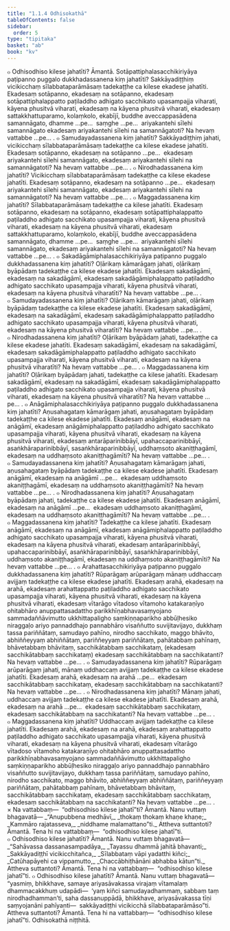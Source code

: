 ```yaml
---
title: "1.1.4 Odhisokathā"
tableOfContents: false
sidebar:
  order: 5
type: "tipitaka"
basket: "ab"
book: "kv"
---
```



<DynamicBreadcrumb />

<Division number="274" book="kv">

<Paragraph number="570" book="kv">
๐ Odhisodhiso kilese jahatīti? Āmantā. Sotāpattiphalasacchikiriyāya paṭipanno puggalo dukkhadassanena kiṃ jahatīti? Sakkāyadiṭṭhiṃ vicikicchaṃ sīlabbataparāmāsaṃ tadekaṭṭhe ca kilese ekadese jahatīti. Ekadesaṃ sotāpanno, ekadesaṃ na sotāpanno, ekadesaṃ sotāpattiphalappatto paṭiladdho adhigato sacchikato upasampajja viharati, kāyena phusitvā viharati, ekadesaṃ na kāyena phusitvā viharati, ekadesaṃ sattakkhattuparamo, kolaṃkolo, ekabījī, buddhe aveccappasādena samannāgato, dhamme …pe…  saṃghe …pe…  ariyakantehi sīlehi samannāgato ekadesaṃ ariyakantehi sīlehi na samannāgatoti? Na hevaṃ vattabbe …pe… .
</Paragraph>

<Paragraph number="571" book="kv">
๐ Samudayadassanena kiṃ jahatīti? Sakkāyadiṭṭhiṃ jahati, vicikicchaṃ sīlabbataparāmāsaṃ tadekaṭṭhe ca kilese ekadese jahatīti. Ekadesaṃ sotāpanno, ekadesaṃ na sotāpanno …pe…  ekadesaṃ ariyakantehi sīlehi samannāgato, ekadesaṃ ariyakantehi sīlehi na samannāgatoti? Na hevaṃ vattabbe …pe… .
</Paragraph>

<Paragraph number="572" book="kv">
๐ Nirodhadassanena kiṃ jahatīti? Vicikicchaṃ sīlabbataparāmāsaṃ tadekaṭṭhe ca kilese ekadese jahatīti. Ekadesaṃ sotāpanno, ekadesaṃ na sotāpanno …pe…  ekadesaṃ ariyakantehi sīlehi samannāgato, ekadesaṃ ariyakantehi sīlehi na samannāgatoti? Na hevaṃ vattabbe …pe… .
</Paragraph>

<Paragraph number="573" book="kv">
๐ Maggadassanena kiṃ jahatīti? Sīlabbataparāmāsaṃ tadekaṭṭhe ca kilese jahatīti. Ekadesaṃ sotāpanno, ekadesaṃ na sotāpanno, ekadesaṃ sotāpattiphalappatto paṭiladdho adhigato sacchikato upasampajja viharati, kāyena phusitvā viharati, ekadesaṃ na kāyena phusitvā viharati, ekadesaṃ sattakkhattuparamo, kolaṃkolo, ekabījī, buddhe aveccappasādena samannāgato, dhamme …pe…  saṃghe …pe…  ariyakantehi sīlehi samannāgato, ekadesaṃ ariyakantehi sīlehi na samannāgatoti? Na hevaṃ vattabbe …pe… .
</Paragraph>

</Division>
<Division number="275" book="kv">

<Paragraph number="574" book="kv">
๐ Sakadāgāmiphalasacchikiriyāya paṭipanno puggalo dukkhadassanena kiṃ jahatīti? Oḷārikaṃ kāmarāgaṃ jahati, oḷārikaṃ byāpādaṃ tadekaṭṭhe ca kilese ekadese jahatīti. Ekadesaṃ sakadāgāmī, ekadesaṃ na sakadāgāmī, ekadesaṃ sakadāgāmiphalappatto paṭiladdho adhigato sacchikato upasampajja viharati, kāyena phusitvā viharati, ekadesaṃ na kāyena phusitvā viharatīti? Na hevaṃ vattabbe …pe… .
</Paragraph>

<Paragraph number="575" book="kv">
๐ Samudayadassanena kiṃ jahatīti? Oḷārikaṃ kāmarāgaṃ jahati, oḷārikaṃ byāpādaṃ tadekaṭṭhe ca kilese ekadese jahatīti. Ekadesaṃ sakadāgāmī, ekadesaṃ na sakadāgāmī, ekadesaṃ sakadāgāmiphalappatto paṭiladdho adhigato sacchikato upasampajja viharati, kāyena phusitvā viharati, ekadesaṃ na kāyena phusitvā viharatīti? Na hevaṃ vattabbe …pe… .
</Paragraph>

<Paragraph number="576" book="kv">
๐ Nirodhadassanena kiṃ jahatīti? Oḷārikaṃ byāpādaṃ jahati, tadekaṭṭhe ca kilese ekadese jahatīti. Ekadesaṃ sakadāgāmī, ekadesaṃ na sakadāgāmī, ekadesaṃ sakadāgāmiphalappatto paṭiladdho adhigato sacchikato upasampajja viharati, kāyena phusitvā viharati, ekadesaṃ na kāyena phusitvā viharatīti? Na hevaṃ vattabbe …pe… .
</Paragraph>

<Paragraph number="577" book="kv">
๐ Maggadassanena kiṃ jahatīti? Oḷārikaṃ byāpādaṃ jahati, tadekaṭṭhe ca kilese jahatīti. Ekadesaṃ sakadāgāmī, ekadesaṃ na sakadāgāmī, ekadesaṃ sakadāgāmiphalappatto paṭiladdho adhigato sacchikato upasampajja viharati, kāyena phusitvā viharati, ekadesaṃ na kāyena phusitvā viharatīti? Na hevaṃ vattabbe …pe… .
</Paragraph>

</Division>
<Division number="276" book="kv">

<Paragraph number="578" book="kv">
๐ Anāgāmiphalasacchikiriyāya paṭipanno puggalo dukkhadassanena kiṃ jahatīti? Aṇusahagataṃ kāmarāgaṃ jahati, aṇusahagataṃ byāpādaṃ tadekaṭṭhe ca kilese ekadese jahatīti. Ekadesaṃ anāgāmī, ekadesaṃ na anāgāmī, ekadesaṃ anāgāmiphalappatto paṭiladdho adhigato sacchikato upasampajja viharati, kāyena phusitvā viharati, ekadesaṃ na kāyena phusitvā viharati, ekadesaṃ antarāparinibbāyī, upahaccaparinibbāyī, asaṅkhāraparinibbāyī, sasaṅkhāraparinibbāyī, uddhaṃsoto akaniṭṭhagāmī, ekadesaṃ na uddhaṃsoto akaniṭṭhagāmīti? Na hevaṃ vattabbe …pe… .
</Paragraph>

<Paragraph number="579" book="kv">
๐ Samudayadassanena kiṃ jahatīti? Aṇusahagataṃ kāmarāgaṃ jahati, aṇusahagataṃ byāpādaṃ tadekaṭṭhe ca kilese ekadese jahatīti. Ekadesaṃ anāgāmī, ekadesaṃ na anāgāmī …pe…  ekadesaṃ uddhaṃsoto akaniṭṭhagāmī, ekadesaṃ na uddhaṃsoto akaniṭṭhagāmīti? Na hevaṃ vattabbe …pe… .
</Paragraph>

<Paragraph number="580" book="kv">
๐ Nirodhadassanena kiṃ jahatīti? Aṇusahagataṃ byāpādaṃ jahati, tadekaṭṭhe ca kilese ekadese jahatīti. Ekadesaṃ anāgāmī, ekadesaṃ na anāgāmī …pe…  ekadesaṃ uddhaṃsoto akaniṭṭhagāmī, ekadesaṃ na uddhaṃsoto akaniṭṭhagāmīti? Na hevaṃ vattabbe …pe… .
</Paragraph>

<Paragraph number="581" book="kv">
๐ Maggadassanena kiṃ jahatīti? Tadekaṭṭhe ca kilese jahatīti. Ekadesaṃ anāgāmī, ekadesaṃ na anāgāmī, ekadesaṃ anāgāmiphalappatto paṭiladdho adhigato sacchikato upasampajja viharati, kāyena phusitvā viharati, ekadesaṃ na kāyena phusitvā viharati, ekadesaṃ antarāparinibbāyī, upahaccaparinibbāyī, asaṅkhāraparinibbāyī, sasaṅkhāraparinibbāyī, uddhaṃsoto akaniṭṭhagāmī, ekadesaṃ na uddhaṃsoto akaniṭṭhagāmīti? Na hevaṃ vattabbe …pe… .
</Paragraph>

</Division>
<Division number="277" book="kv">

<Paragraph number="582" book="kv">
๐ Arahattasacchikiriyāya paṭipanno puggalo dukkhadassanena kiṃ jahatīti? Rūparāgaṃ arūparāgaṃ mānaṃ uddhaccaṃ avijjaṃ tadekaṭṭhe ca kilese ekadese jahatīti. Ekadesaṃ arahā, ekadesaṃ na arahā, ekadesaṃ arahattappatto paṭiladdho adhigato sacchikato upasampajja viharati, kāyena phusitvā viharati, ekadesaṃ na kāyena phusitvā viharati, ekadesaṃ vītarāgo vītadoso vītamoho katakaraṇīyo ohitabhāro anuppattasadattho parikkhīṇabhavasaṃyojano sammadaññāvimutto ukkhittapaligho saṃkiṇṇaparikho abbūḷhesiko niraggaḷo ariyo pannaddhajo pannabhāro visaññutto suvijitavijayo, dukkhaṃ tassa pariññātaṃ, samudayo pahīno, nirodho sacchikato, maggo bhāvito, abhiññeyyaṃ abhiññātaṃ, pariññeyyaṃ pariññātaṃ, pahātabbaṃ pahīnaṃ, bhāvetabbaṃ bhāvitaṃ, sacchikātabbaṃ sacchikataṃ, (ekadesaṃ sacchikātabbaṃ sacchikataṃ) ekadesaṃ sacchikātabbaṃ na sacchikatanti? Na hevaṃ vattabbe …pe… .
</Paragraph>

<Paragraph number="583" book="kv">
๐ Samudayadassanena kiṃ jahatīti? Rūparāgaṃ arūparāgaṃ jahati, mānaṃ uddhaccaṃ avijjaṃ tadekaṭṭhe ca kilese ekadese jahatīti. Ekadesaṃ arahā, ekadesaṃ na arahā …pe…  ekadesaṃ sacchikātabbaṃ sacchikataṃ, ekadesaṃ sacchikātabbaṃ na sacchikatanti? Na hevaṃ vattabbe …pe… .
</Paragraph>

<Paragraph number="584" book="kv">
๐ Nirodhadassanena kiṃ jahatīti? Mānaṃ jahati, uddhaccaṃ avijjaṃ tadekaṭṭhe ca kilese ekadese jahatīti. Ekadesaṃ arahā, ekadesaṃ na arahā …pe…  ekadesaṃ sacchikātabbaṃ sacchikataṃ, ekadesaṃ sacchikātabbaṃ na sacchikatanti? Na hevaṃ vattabbe …pe… .
</Paragraph>

<Paragraph number="585" book="kv">
๐ Maggadassanena kiṃ jahatīti? Uddhaccaṃ avijjaṃ tadekaṭṭhe ca kilese jahatīti. Ekadesaṃ arahā, ekadesaṃ na arahā, ekadesaṃ arahattappatto paṭiladdho adhigato sacchikato upasampajja viharati, kāyena phusitvā viharati, ekadesaṃ na kāyena phusitvā viharati, ekadesaṃ vītarāgo vītadoso vītamoho katakaraṇīyo ohitabhāro anuppattasadattho parikkhīṇabhavasaṃyojano sammadaññāvimutto ukkhittapaligho saṃkiṇṇaparikho abbūḷhesiko niraggaḷo ariyo pannaddhajo pannabhāro visaññutto suvijitavijayo, dukkhaṃ tassa pariññātaṃ, samudayo pahīno, nirodho sacchikato, maggo bhāvito, abhiññeyyaṃ abhiññātaṃ, pariññeyyaṃ pariññātaṃ, pahātabbaṃ pahīnaṃ, bhāvetabbaṃ bhāvitaṃ, sacchikātabbaṃ sacchikataṃ, ekadesaṃ sacchikātabbaṃ sacchikataṃ, ekadesaṃ sacchikātabbaṃ na sacchikatanti? Na hevaṃ vattabbe …pe… .
</Paragraph>

</Division>
<Division number="278" book="kv">

<Paragraph number="586" book="kv">
× Na vattabbaṃ—  “odhisodhiso kilese jahatī”ti? Āmantā. Nanu vuttaṃ bhagavatā—
</Paragraph>

<Paragraph number="587" type="verses" book="kv">
_“Anupubbena medhāvī,_  
_thokaṃ thokaṃ khaṇe khaṇe;_  
_Kammāro rajatasseva,_  
_niddhame malamattano”ti._  

</Paragraph>

<Paragraph number="588" book="kv">
Attheva suttantoti? Āmantā. Tena hi na vattabbaṃ—  “odhisodhiso kilese jahatī”ti.
</Paragraph>

<Paragraph number="589" book="kv">
๐ Odhisodhiso kilese jahatīti? Āmantā. Nanu vuttaṃ bhagavatā—
</Paragraph>

<Paragraph number="590" type="verses" book="kv">
_“Sahāvassa dassanasampadāya,_  
_Tayassu dhammā jahitā bhavanti;_  
_Sakkāyadiṭṭhī vicikicchitañca,_  
_Sīlabbataṃ vāpi yadatthi kiñci;_  
_Catūhapāyehi ca vippamutto,_  
_Chaccābhiṭhānāni abhabba kātun”ti._  

</Paragraph>

<Paragraph number="591" book="kv">
Attheva suttantoti? Āmantā. Tena hi na vattabbaṃ—  “odhisodhiso kilese jahatī”ti.
</Paragraph>

<Paragraph number="592" book="kv">
๐ Odhisodhiso kilese jahatīti? Āmantā. Nanu vuttaṃ bhagavatā—  “yasmiṃ, bhikkhave, samaye ariyasāvakassa virajaṃ vītamalaṃ dhammacakkhuṃ udapādi—  ‘yaṃ kiñci samudayadhammaṃ, sabbaṃ taṃ nirodhadhamman’ti, saha dassanuppādā, bhikkhave, ariyasāvakassa tīṇi saṃyojanāni pahīyanti—  sakkāyadiṭṭhi vicikicchā sīlabbataparāmāso”ti. Attheva suttantoti? Āmantā. Tena hi na vattabbaṃ—  “odhisodhiso kilese jahatī”ti.

</Paragraph>
</Division>

<Paragraph number="593" type="center" book="kv">
Odhisokathā niṭṭhitā.
</Paragraph>